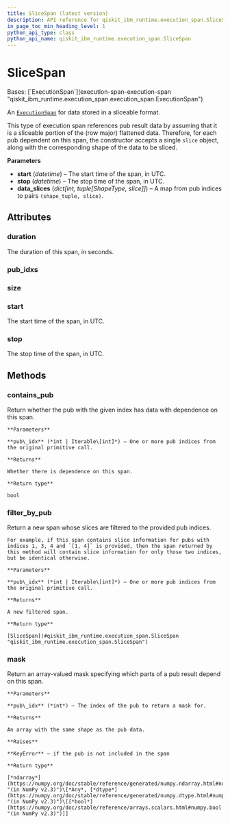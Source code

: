 ```yaml
---
title: SliceSpan (latest version)
description: API reference for qiskit_ibm_runtime.execution_span.SliceSpan in the latest version of qiskit-ibm-runtime
in_page_toc_min_heading_level: 1
python_api_type: class
python_api_name: qiskit_ibm_runtime.execution_span.SliceSpan
---
```


# SliceSpan

<Class id="qiskit_ibm_runtime.execution_span.SliceSpan" isDedicatedPage={true} github="https://github.com/Qiskit/qiskit-ibm-runtime/tree/stable/0.42/qiskit_ibm_runtime/execution_span/slice_span.py#L27-L77" signature="SliceSpan(start, stop, data_slices)" modifiers="class">
  Bases: [`ExecutionSpan`](execution-span-execution-span "qiskit_ibm_runtime.execution_span.execution_span.ExecutionSpan")

  An [`ExecutionSpan`](execution-span-execution-span "qiskit_ibm_runtime.execution_span.ExecutionSpan") for data stored in a sliceable format.

  This type of execution span references pub result data by assuming that it is a sliceable portion of the (row major) flattened data. Therefore, for each pub dependent on this span, the constructor accepts a single `slice` object, along with the corresponding shape of the data to be sliced.

  **Parameters**

  *   **start** (*datetime*) – The start time of the span, in UTC.
  *   **stop** (*datetime*) – The stop time of the span, in UTC.
  *   **data\_slices** (*dict\[int, tuple\[ShapeType, slice]]*) – A map from pub indices to pairs `(shape_tuple, slice)`.

  ## Attributes

  ### duration

  <Attribute id="qiskit_ibm_runtime.execution_span.SliceSpan.duration">
    The duration of this span, in seconds.
  </Attribute>

  ### pub\_idxs

  <Attribute id="qiskit_ibm_runtime.execution_span.SliceSpan.pub_idxs" />

  ### size

  <Attribute id="qiskit_ibm_runtime.execution_span.SliceSpan.size" />

  ### start

  <Attribute id="qiskit_ibm_runtime.execution_span.SliceSpan.start">
    The start time of the span, in UTC.
  </Attribute>

  ### stop

  <Attribute id="qiskit_ibm_runtime.execution_span.SliceSpan.stop">
    The stop time of the span, in UTC.
  </Attribute>

  ## Methods

  ### contains\_pub

  <Function id="qiskit_ibm_runtime.execution_span.SliceSpan.contains_pub" github="https://github.com/Qiskit/qiskit-ibm-runtime/tree/stable/0.42/qiskit_ibm_runtime/execution_span/execution_span.py#L115-L125" signature="contains_pub(pub_idx)">
    Return whether the pub with the given index has data with dependence on this span.

    **Parameters**

    **pub\_idx** (*int | Iterable\[int]*) – One or more pub indices from the original primitive call.

    **Returns**

    Whether there is dependence on this span.

    **Return type**

    bool
  </Function>

  ### filter\_by\_pub

  <Function id="qiskit_ibm_runtime.execution_span.SliceSpan.filter_by_pub" github="https://github.com/Qiskit/qiskit-ibm-runtime/tree/stable/0.42/qiskit_ibm_runtime/execution_span/slice_span.py#L74-L77" signature="filter_by_pub(pub_idx)">
    Return a new span whose slices are filtered to the provided pub indices.

    For example, if this span contains slice information for pubs with indices 1, 3, 4 and `[1, 4]` is provided, then the span returned by this method will contain slice information for only those two indices, but be identical otherwise.

    **Parameters**

    **pub\_idx** (*int | Iterable\[int]*) – One or more pub indices from the original primitive call.

    **Returns**

    A new filtered span.

    **Return type**

    [SliceSpan](#qiskit_ibm_runtime.execution_span.SliceSpan "qiskit_ibm_runtime.execution_span.SliceSpan")
  </Function>

  ### mask

  <Function id="qiskit_ibm_runtime.execution_span.SliceSpan.mask" github="https://github.com/Qiskit/qiskit-ibm-runtime/tree/stable/0.42/qiskit_ibm_runtime/execution_span/slice_span.py#L65-L72" signature="mask(pub_idx)">
    Return an array-valued mask specifying which parts of a pub result depend on this span.

    **Parameters**

    **pub\_idx** (*int*) – The index of the pub to return a mask for.

    **Returns**

    An array with the same shape as the pub data.

    **Raises**

    **KeyError** – if the pub is not included in the span

    **Return type**

    [*ndarray*](https://numpy.org/doc/stable/reference/generated/numpy.ndarray.html#numpy.ndarray "(in NumPy v2.3)")\[*Any*, [*dtype*](https://numpy.org/doc/stable/reference/generated/numpy.dtype.html#numpy.dtype "(in NumPy v2.3)")\[[*bool*](https://numpy.org/doc/stable/reference/arrays.scalars.html#numpy.bool "(in NumPy v2.3)")]]
  </Function>
</Class>

